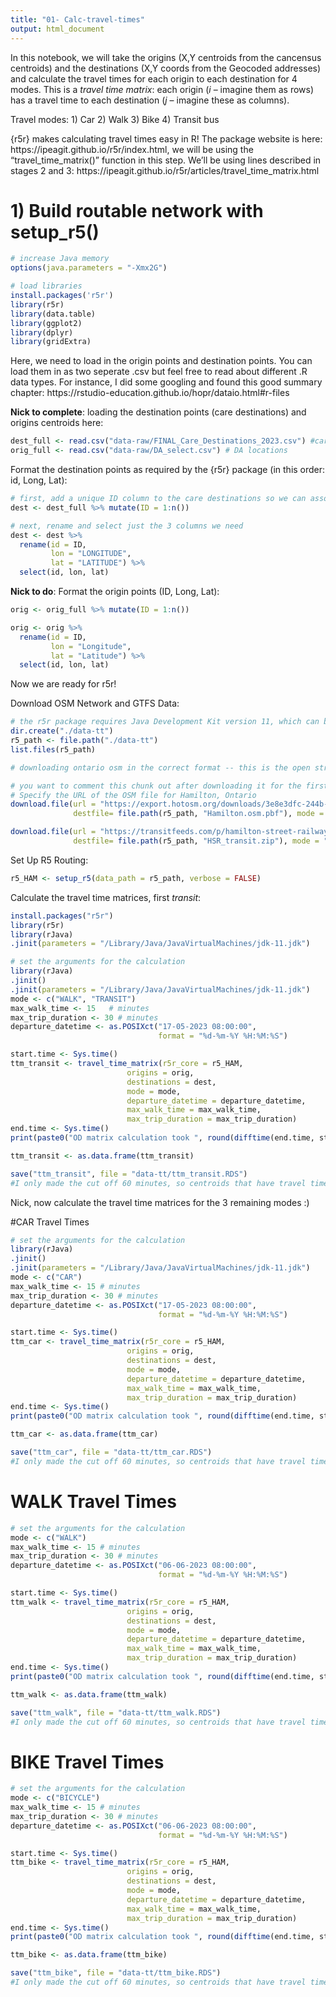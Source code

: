 ```yaml
---
title: "01- Calc-travel-times"
output: html_document
---
```

In this notebook, we will take the origins (X,Y centroids from the cancensus centroids) and the destinations (X,Y coords from the Geocoded addresses) and calculate the travel times for each origin to each destination for 4 modes. This is a _travel time matrix_: each origin ($i$ -- imagine them as rows) has a travel time to each destination ($j$ -- imagine these as columns). 

Travel modes:
1) Car
2) Walk
3) Bike
4) Transit bus

{r5r} makes calculating travel times easy in R! The package website is here: https://ipeagit.github.io/r5r/index.html, we will be using the "travel_time_matrix()" function in this step. We'll be using lines described in stages 2 and 3: https://ipeagit.github.io/r5r/articles/travel_time_matrix.html 

# 1) Build routable network with setup_r5()

```r
# increase Java memory
options(java.parameters = "-Xmx2G")

# load libraries
install.packages('r5r')
library(r5r)
library(data.table)
library(ggplot2)
library(dplyr)
library(gridExtra)
```

Here, we need to load in the origin points and destination points. You can load them in as two seperate .csv but feel free to read about different .R data types. For instance, I did some googling and found this good summary chapter: https://rstudio-education.github.io/hopr/dataio.html#r-files

**Nick to complete**: loading the destination points (care destinations) and origins centroids here:
```r
dest_full <- read.csv("data-raw/FINAL_Care_Destinations_2023.csv") #care-destinations
orig_full <- read.csv("data-raw/DA_select.csv") # DA locations
```

Format the destination points as required by the {r5r} package (in this order: id, Long, Lat):
```r
# first, add a unique ID column to the care destinations so we can associate their travel times back to the original database
dest <- dest_full %>% mutate(ID = 1:n()) 

# next, rename and select just the 3 columns we need
dest <- dest %>% 
  rename(id = ID,
         lon = "LONGITUDE",
         lat = "LATITUDE") %>%
  select(id, lon, lat)
```

**Nick to do**: Format the origin points (ID, Long, Lat):
```r
orig <- orig_full %>% mutate(ID = 1:n())

orig <- orig %>%
  rename(id = ID,
         lon = "Longitude",
         lat = "Latitude") %>%
  select(id, lon, lat)
```

Now we are ready for r5r!

Download OSM Network and GTFS Data:
```r
# the r5r package requires Java Development Kit version 11, which can be downloaded from https://www.oracle.com/java/technologies/javase-jdk11-downloads.html . See the direction given in the r5r installation here (https://ipeagit.github.io/r5r/articles/r5r.html)
dir.create("./data-tt")
r5_path <- file.path("./data-tt")
list.files(r5_path)
```

```r
# downloading ontario osm in the correct format -- this is the open street network for Ontario in the file format of a .pbf! Hopefully it's not too big of a spatial extent and doesn't cause issues. (you can explore geofabrik here: https://download.geofabrik.de/).

# you want to comment this chunk out after downloading it for the first time - it takes a few minutes and saves it into the 'r5_path' . I also recommend not pushing/committing this file to github. It's too big and only needs to be downloaded locally for the person performing the travel time calculation.
# Specify the URL of the OSM file for Hamilton, Ontario
download.file(url = "https://export.hotosm.org/downloads/3e8e3dfc-244b-418c-9499-7909be8fca96/Hamilton.osm.pbf",
              destfile= file.path(r5_path, "Hamilton.osm.pbf"), mode = "wb")
```

```r
download.file(url = "https://transitfeeds.com/p/hamilton-street-railway/31/latest/download",
              destfile= file.path(r5_path, "HSR_transit.zip"), mode = "wb")
```

Set Up R5 Routing:
```r
r5_HAM <- setup_r5(data_path = r5_path, verbose = FALSE)
```

Calculate the travel time matrices, first _transit_:
```r
install.packages("r5r")
library(r5r)
library(rJava)
.jinit(parameters = "/Library/Java/JavaVirtualMachines/jdk-11.jdk")
```

```r
# set the arguments for the calculation
library(rJava)
.jinit()
.jinit(parameters = "/Library/Java/JavaVirtualMachines/jdk-11.jdk")
mode <- c("WALK", "TRANSIT")
max_walk_time <- 15   # minutes
max_trip_duration <- 30 # minutes
departure_datetime <- as.POSIXct("17-05-2023 08:00:00",
                                 format = "%d-%m-%Y %H:%M:%S")

start.time <- Sys.time()
ttm_transit <- travel_time_matrix(r5r_core = r5_HAM,
                          origins = orig,
                          destinations = dest,
                          mode = mode,
                          departure_datetime = departure_datetime,
                          max_walk_time = max_walk_time,
                          max_trip_duration = max_trip_duration)
end.time <- Sys.time()
print(paste0("OD matrix calculation took ", round(difftime(end.time, start.time, units = "mins"), digits = 2), " minutes..."))

ttm_transit <- as.data.frame(ttm_transit)

save("ttm_transit", file = "data-tt/ttm_transit.RDS")
#I only made the cut off 60 minutes, so centroids that have travel times greater than this time are not computed. You would have to re-run using a larger cut-off.
```

Nick, now calculate the travel time matrices for the 3 remaining modes :) 

#CAR Travel Times
```r
# set the arguments for the calculation
library(rJava)
.jinit()
.jinit(parameters = "/Library/Java/JavaVirtualMachines/jdk-11.jdk")
mode <- c("CAR")
max_walk_time <- 15 # minutes
max_trip_duration <- 30 # minutes
departure_datetime <- as.POSIXct("17-05-2023 08:00:00",
                                 format = "%d-%m-%Y %H:%M:%S")

start.time <- Sys.time()
ttm_car <- travel_time_matrix(r5r_core = r5_HAM,
                          origins = orig,
                          destinations = dest,
                          mode = mode,
                          departure_datetime = departure_datetime,
                          max_walk_time = max_walk_time,
                          max_trip_duration = max_trip_duration)
end.time <- Sys.time()
print(paste0("OD matrix calculation took ", round(difftime(end.time, start.time, units = "mins"), digits = 2), " minutes..."))

ttm_car <- as.data.frame(ttm_car)

save("ttm_car", file = "data-tt/ttm_car.RDS")
#I only made the cut off 60 minutes, so centroids that have travel times greater than this time are not computed. You would have to re-run using a larger cut-off.
```

# WALK Travel Times
```r
# set the arguments for the calculation
mode <- c("WALK")
max_walk_time <- 15 # minutes
max_trip_duration <- 30 # minutes
departure_datetime <- as.POSIXct("06-06-2023 08:00:00",
                                 format = "%d-%m-%Y %H:%M:%S")

start.time <- Sys.time()
ttm_walk <- travel_time_matrix(r5r_core = r5_HAM,
                          origins = orig,
                          destinations = dest,
                          mode = mode,
                          departure_datetime = departure_datetime,
                          max_walk_time = max_walk_time,
                          max_trip_duration = max_trip_duration)
end.time <- Sys.time()
print(paste0("OD matrix calculation took ", round(difftime(end.time, start.time, units = "mins"), digits = 2), " minutes..."))

ttm_walk <- as.data.frame(ttm_walk)

save("ttm_walk", file = "data-tt/ttm_walk.RDS")
#I only made the cut off 60 minutes, so centroids that have travel times greater than this time are not computed. You would have to re-run using a larger cut-off.
```

# BIKE Travel Times
```r
# set the arguments for the calculation
mode <- c("BICYCLE")
max_walk_time <- 15 # minutes
max_trip_duration <- 30 # minutes
departure_datetime <- as.POSIXct("06-06-2023 08:00:00",
                                 format = "%d-%m-%Y %H:%M:%S")

start.time <- Sys.time()
ttm_bike <- travel_time_matrix(r5r_core = r5_HAM,
                          origins = orig,
                          destinations = dest,
                          mode = mode,
                          departure_datetime = departure_datetime,
                          max_walk_time = max_walk_time,
                          max_trip_duration = max_trip_duration)
end.time <- Sys.time()
print(paste0("OD matrix calculation took ", round(difftime(end.time, start.time, units = "mins"), digits = 2), " minutes..."))

ttm_bike <- as.data.frame(ttm_bike)

save("ttm_bike", file = "data-tt/ttm_bike.RDS")
#I only made the cut off 60 minutes, so centroids that have travel times greater than this time are not computed. You would have to re-run using a larger cut-off.
```

